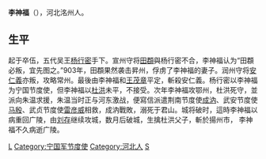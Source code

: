 {{unreferenced|time=2011-02-22T15:32:13+00:00}}
{{for|宋朝宦官|李神福 (宋朝)}}
'''李神福'''（{{bd|?||904年|catIdx=L}}），河北洺州人。

==生平==
起于卒伍，五代吴王[[杨行密|杨行密]]手下。宣州守将[[田頵|田頵]]與杨行密不合，李神福认为“田頵必叛，宜先图之。”903年，田頵果然袭击昇州，俘虏了李神福的妻子。润州守将[[安仁義|安仁義]]亦叛，攻略常州。最後由李神福和[[王茂章|王茂章]]平定，斬殺安仁義。杨行密以李神福为宁国节度使，但李神福以[[杜洪|杜洪]]未平，不接受。次年李神福攻鄂州，杜洪死守，並派向朱温求援，朱温当时正与河东激战，便寫信派遣荆南节度使[[成汭|成汭]]、武安节度使[[马殷|马殷]]、武贞节度使[[雷彦威|雷彦威]]相救，成汭戰敗，溺死于君山。城将破时，這時李神福以病重回广陵，由[[刘存|刘存]]继续攻城，数月后破城，生擒杜洪父子，斬於揚州市，
李神福不久病逝广陵。

[[Category:五代十國軍事人物|L]]
[[Category:宁国军节度使|Category:宁国军节度使]]
[[Category:河北人|Category:河北人]]
[[Category:李姓|S]]